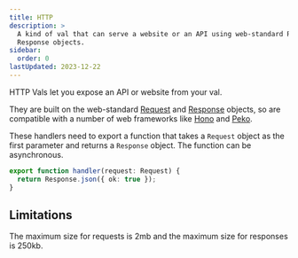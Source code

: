```yaml
---
title: HTTP
description: >
  A kind of val that can serve a website or an API using web-standard Request &
  Response objects.
sidebar:
  order: 0
lastUpdated: 2023-12-22
---
```



HTTP Vals let you expose an API or website from your val.

They are built on the web-standard
[Request](https://developer.mozilla.org/en-US/docs/Web/API/Request) and
[Response](https://developer.mozilla.org/en-US/docs/Web/API/Response) objects,
so are compatible with a number of web frameworks like
[Hono](https://hono.dev/) and [Peko](https://github.com/sejori/peko).

These handlers need to export a function that takes a `Request` object
as the first parameter and returns a `Response` object. The function
can be asynchronous.

```ts title="Example" val
export function handler(request: Request) {
  return Response.json({ ok: true });
}
```

<LinkCard title="Basic examples" href="/types/http/basic-examples" />

<LinkCard title="Routing" href="/types/http/routing" />

<LinkCard title="Rendering HTML & JSX" href="/types/http/jsx" />

## Limitations

The maximum size for requests is 2mb and the maximum size for responses is 250kb.
